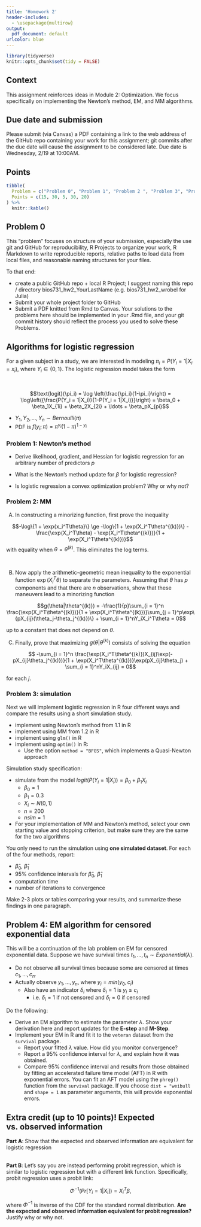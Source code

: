 ```yaml
---
title: 'Homework 2'
header-includes:
  - \usepackage{multirow}
output:
  pdf_document: default
urlcolor: blue
---
```


```r

library(tidyverse)
knitr::opts_chunk$set(tidy = FALSE)
```

## Context

This assignment reinforces ideas in Module 2: Optimization. We focus specifically on implementing the Newton's method, EM, and MM algorithms.


## Due date and submission

Please submit (via Canvas) a PDF containing a link to the web address of the GitHub repo containing your work for this assignment; git commits after the due date will cause the assignment to be considered late. Due date is Wednesday, 2/19 at 10:00AM.



## Points

```r
tibble(
  Problem = c("Problem 0", "Problem 1", "Problem 2 ", "Problem 3", "Problem 4"),
  Points = c(15, 30, 5, 30, 20)
) %>%
  knitr::kable()
```


## Problem 0 

This “problem” focuses on structure of your submission, especially the use git and GitHub for reproducibility, R Projects to organize your work, R Markdown to write reproducible reports, relative paths to load data from local files, and reasonable naming structures for your files.

To that end:

* create a public GitHub repo + local R Project; I suggest naming this repo / directory bios731_hw2_YourLastName (e.g. bios731_hw2_wrobel for Julia)
* Submit your whole project folder to GitHub 
* Submit a PDF knitted from Rmd to Canvas. Your solutions to the problems here should be implemented in your .Rmd file, and your git commit history should reflect the process you used to solve these Problems.


## Algorithms for logistic regression 

For a given subject in a study, we are interested in modeling $\pi_i = P(Y_i = 1|X_i = x_i)$, where $Y_i \in \{0, 1\}$. The logistic regression model takes the form

<br>

$$\text{logit}(\pi_i) = \log \left(\frac{\pi_i}{1-\pi_i}\right) = \log\left({\frac{P(Y_i = 1|X_i)}{1-P(Y_i = 1|X_i)}}\right) = \beta_0 + \beta_1X_{1i} + \beta_2X_{2i} + \ldots + \beta_pX_{pi}$$

* $Y_1, Y_2,\ldots, Y_n \sim Bernoulli(\pi)$ 
* PDF is $f(y_i; \pi) = \pi^{y_i}(1-\pi)^{1-y_i}$

### Problem 1: Newton's method


- Derive likelihood, gradient, and Hessian for logistic regression for an arbitrary number of predictors $p$
- What is the Newton's method update for $\beta$ for logistic regression?


- Is logistic regression a convex optimization problem? Why or why not?


### Problem 2: MM

(A) In constructing a minorizing function, first prove the inequality

$$-\log\{1 + \exp{x_i^T\theta}\} \ge -\log\{1 + \exp(X_i^T\theta^{(k)})\} - \frac{\exp(X_i^T\theta) - \exp(X_i^T\theta^{(k)})}{1 + \exp(X_i^T\theta^{(k)})}$$
with equality when $\theta = \theta^{(k)}$. This eliminates the log terms.


<br>

(B) Now apply the arithmetic-geometric mean inequality to the exponential function $\exp(X_i^T\theta)$ to separate the parameters. Assuming that $\theta$ has $p$ components and that there are $n$ observations, show that these maneuvers lead to a minorizing function

$$g(\theta|\theta^{(k)}) = -\frac{1}{p}\sum_{i = 1}^n \frac{\exp(X_i^T\theta^{(k)})}{1 + \exp(X_i^T\theta^{(k)})}\sum_{j = 1}^p\exp\{pX_{ij}(\theta_j-\theta_j^{(k)})\} + \sum_{i = 1}^nY_iX_i^T\theta = 0$$

up to a constant that does not depend on $\theta$.


(C) Finally, prove that maximizing $g(\theta|\theta^{(k)})$ consists of solving the equation

$$ -\sum_{i = 1}^n \frac{\exp(X_i^T\theta^{(k)})X_{ij}\exp(-pX_{ij}\theta_j^{(k)})}{1 + \exp(X_i^T\theta^{(k)})}\exp(pX_{ij}\theta_j) + \sum_{i = 1}^nY_iX_{ij} = 0$$

for each $j$.

### Problem 3: simulation

Next we will implement logistic regression in R four different ways and compare the results using a short simulation study.


- implement using Newton's method from 1.1 in R
- implement using MM from 1.2 in R
- implement using `glm()` in R
- implement using `optim()` in R:
  - Use the option `method = "BFGS"`, which implements a Quasi-Newton approach



Simulation study specification:

- simulate from the model $logit(P(Y_i = 1|X_i)) = \beta_0 + \beta_1X_i$
  - $\beta_0 = 1$
  - $\beta_1 = 0.3$
  - $X_i \sim N(0, 1)$
  - $n = 200$
  - $nsim = 1$
- For your implementation of MM and Newton's method, select your own starting value and stopping criterion, but make sure they are the same for the two algorithms


You only need to run the simulation using **one simulated dataset**.  For each of the four methods, report:  

  - $\hat{\beta}_0$, $\hat{\beta}_1$
  - 95% confidence intervals for $\hat{\beta}_0$, $\hat{\beta}_1$
  - computation time
  - number of iterations to convergence


Make 2-3 plots or tables comparing your results, and summarize these findings in one paragraph.



## Problem 4: EM algorithm for censored exponential data

This will be a continuation of the lab problem on EM for censored exponential data. Suppose we have survival times $t_1, \ldots, t_n \sim Exponential(\lambda)$. 

* Do not observe all survival times because some are censored at times $c_1, \ldots, c_n$.  
* Actually observe $y_1, \ldots, y_n$, where $y_i = min(y_0, c_i)$
  * Also have an indicator $\delta_i$ where $\delta_i = 1$ is $y_i \le c_i$
    * i.e. $\delta_i = 1$ if not censored and $\delta_i = 0$ if censored
    
Do the following:

* Derive an EM algorithm to estimate the parameter $\lambda$.  Show your derivation here and report updates for the **E-step** and **M-Step**.
* Implement your EM in R and fit it to the `veteran` dataset from the `survival` package.  
  * Report your fitted $\lambda$ value. How did you monitor convergence?
  * Report a 95% confidence interval for $\lambda$, and explain how it was obtained.
  * Compare 95% confidence interval and results from those obtained by fitting an accelerated failure time model (AFT) in R with exponential errors.  You can fit an AFT model using the `phreg()` function from the `survival` package.  If you choose `dist = "weibull` and `shape = 1` as parameter arguments, this will provide exponential errors.
  



## Extra credit (up to 10 points)! Expected vs. observed information


**Part A**: Show that the expected and observed information are equivalent for logistic regression

<br>
**Part B**: Let's say you are instead performing probit regression, which is similar to logistic regression but with a different link function.  Specifically, probit regression uses a probit link: 


$$\Phi^{-1}(Pr[Y_i = 1 |X_i]) = X_i^T\beta,$$

where $\Phi^{-1}$ is inverse of the CDF for the standard normal distribution.  **Are the expected and observed information equivalent for probit regression?** Justify why or why not.
